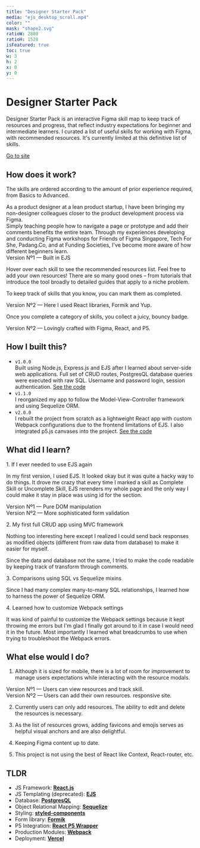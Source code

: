```yaml
---
title: "Designer Starter Pack"
media: "ejs_desktop_scroll.mp4"
color: ""
mask: "shape2.svg"
ratioW: 2880
ratioH: 1528
isFeatured: true
toc: true
w: 3
h: 2
x: 0
y: 0
---
```


<PostLayout>

# Designer Starter Pack

Designer Starter Pack is an interactive Figma skill map to keep track of resources and progress, that reflect industry expectations for beginner
and intermediate learners. I curated a list of useful skills for working with Figma, with recommended resources. It's currently limited at this
definitive list of skills.

</PostLayout>

<a className="visit-website" href="https://designerstarterpack.lol">
  Go to site
</a>

<div className="margin-top-36">
  <h2>How does it work?</h2>
</div>

<div className="container-fluid margin-top-36">
  <div className="row d-flex">
    <div className="col-md-4 padding-right-24">
      <p>
        The skills are ordered according to the amount of prior experience
        required, from Basics to Advanced.
      </p>
      <AccordionContainer title={"How did I choose the skills?"}>
        As a product designer at a lean product startup, I have been bringing my
        non-designer colleagues closer to the product development process via
        Figma. <br />
        Simply teaching people how to navigate a page or prototype and add their
        comments benefits the entire team. Through my experiences developing and
        conducting Figma workshops for Friends of Figma Singapore, Tech For She,
        Padang.Co, and at Funding Societies, I've become more aware of how different
        beginners learn.
      </AccordionContainer>
    </div>
    <div className="col-md-8">
      <LoopingVideo src="/images/work/designer-starter-pack/ejs_desktop_scroll.mp4" />
      <figcaption>Version Nº1 — Built in EJS</figcaption>
    </div>
  </div>
</div>

<div className="container-fluid margin-top-36">
  <div className="row d-flex">
    <div className="col-md-4 padding-right-24">
      <p>
        Hover over each skill to see the recommended resources list. Feel free
        to add your own resources! There are so many good ones – from tutorials
        that introduce the tool broadly to detailed guides that apply to a niche
        problem.
      </p>
      <p>
        To keep track of skills that you know, you can mark them as completed.
      </p>
    </div>
    <div className="col-md-8">
      <LoopingVideo src="/images/work/designer-starter-pack/adding_new_resource.mp4" />
      <figcaption>
        Version Nº2 — Here I used React libraries, Formik and Yup.
      </figcaption>
    </div>
  </div>
</div>

<div className="container-fluid margin-top-36">
  <div className="row d-flex">
    <div className="col-md-4 padding-right-24">
      <p>
        Once you complete a category of skills, you collect a juicy, bouncy
        badge.
      </p>
    </div>
    <div className="col-md-8">
      <LoopingVideo src="/images/work/designer-starter-pack/bouncing_badges_2.mp4" />
      <figcaption>
        Version Nº2 — Lovingly crafted with Figma, React, and P5.
      </figcaption>
    </div>
  </div>
</div>

<PostLayout>

## How I built this?

- `v1.0.0`  
  Built using Node.js, Express.js and EJS after I learned about server-side web applications. Full set of CRUD routes, PostgresQL database queries were executed with raw SQL. Username and password login, session authentication.
  [See the code](https://github.com/samanthadotdesign/designerstarterpack)
- `v1.1.0`  
  I reorganized my app to follow the Model-View-Controller framework and using Sequelize ORM.
- `v2.0.0`  
  I rebuilt the project from scratch as a lightweight React app with custom Webpack configurations due to the frontend limitations of EJS. I also integrated p5.js canvases into the project.
  [See the code](https://github.com/samanthadotdesign/dsp)

</PostLayout>

<PostLayout>

## What did I learn?

<p className="lesson-header">1. If I ever needed to use EJS again</p>

In my first version, I used EJS. It looked okay but it was quite a hacky way to do things. It drove me crazy that every time I marked a skill as Complete Skill or Uncomplete Skill, EJS rerenders my whole page and the only way I could make it stay in place was using id for the section.

</PostLayout>

<div className="container-fluid margin-top-36">
  <div className="row d-flex justify-content-between">
    <div className="col-md-6 md:padding-right-24">
      <LoopingVideo src="/images/work/designer-starter-pack/ejs_desktop_modal.mp4" />
      <figcaption>Version Nº1 — Pure DOM manipulation</figcaption>
    </div>
    <div className="col-md-6 md:padding-left-24">
      <LoopingVideo src="/images/work/designer-starter-pack/react_desktop_modal.mp4" />
      <figcaption>Version Nº2 — More sophisticated form validation</figcaption>
    </div>
  </div>
</div>

<PostLayout>

<p className="lesson-header">2. My first full CRUD app using MVC framework</p>

Nothing too interesting here except I realized I could send back responses as modified objects (different from raw data from database) to make it easier for myself.

Since the data and database not the same, I tried to make the code readable by keeping track of transform through comments.

<p className="lesson-header">3. Comparisons using SQL vs Sequelize mixins</p>

<MarkdownImage
  src="/images/work/designer-starter-pack/erd.png"
  width="1902px"
  height="1182px"
  layout="fill"
/>

<p className="margin-top-36">
  Since I had many complex many-to-many SQL relationships, I learned how to
  harness the power of Sequelize ORM.
</p>

<p className="lesson-header">4. Learned how to customize Webpack settings</p>

It was kind of painful to customize the Webpack settings because it kept throwing me errors but I'm glad I finally got around to it in case I would need it in the future. Most importantly I learned what breadcrumbs to use when trying to troubleshoot the Webpack errors.

</PostLayout>

<PostLayout>

## What else would I do?

1. Although it is sized for mobile, there is a lot of room for improvement to manage users expectations while interacting with the resource modals.

</PostLayout>

<div className="container-fluid margin-top-36">
  <div className="row d-flex justify-content-around max-height-400">
    <div className="col-md-6">
      <LoopingVideoMobile src="/images/work/designer-starter-pack/ejs_mobile_modal.mp4" />
      <figcaption>
        Version Nº1 — Users can view resources and track skill.
      </figcaption>
    </div>
    <div className="col-md-6">
      <LoopingVideoMobile src="/images/work/designer-starter-pack/react_mobile_form.mp4" />
      <figcaption>
        Version Nº2 — Users can add their own resources. responsive site.
      </figcaption>
    </div>
  </div>
</div>

<PostLayout>

2. Currently users can only add resources. The ability to edit and delete the resources is necessary.

3. As the list of resources grows, adding favicons and emojis serves as helpful visual anchors and are also delightful.

4. Keeping Figma content up to date.

5. This project is not using the best of React like Context, React-router, etc.

</PostLayout>

<PostLayout>

## TLDR

- JS Framework: **[React.js](https://reactjs.org/)**
- JS Templating (deprecated): **[EJS](https://ejs.co/)**
- Database: **[PostgresQL](https://www.postgresql.org/)**
- Object Relational Mapping: **[Sequelize](https://sequelize.org/)**
- Styling: **[styled-components](https://styled-components.com/)**
- Form library: **[Formik](https://formik.org/)**
- P5 Integration: **[React P5 Wrapper](https://www.npmjs.com/package/react-p5-wrapper)**
- Production Modules: **[Webpack](https://webpack.js.org/)**
- Deployment: **[Vercel](https://vercel.com/)**

</PostLayout>
